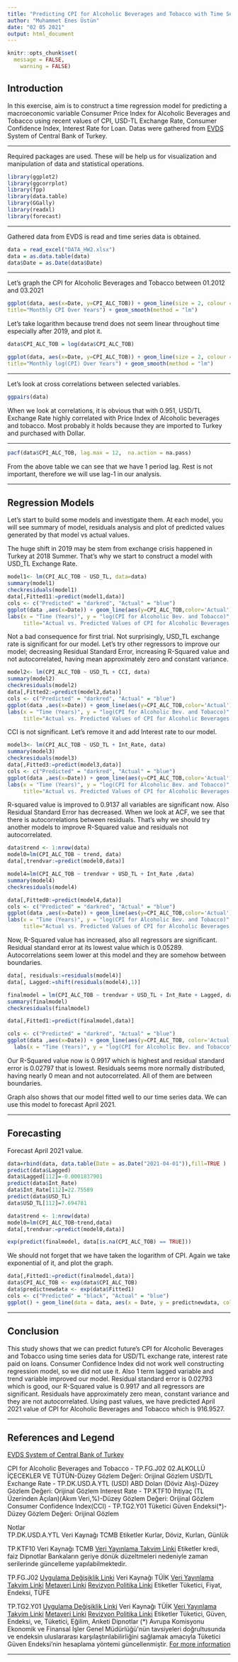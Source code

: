 ```yaml
---
title: "Predicting CPI for Alcoholic Beverages and Tobacco with Time Series Regression"
author: "Muhammet Enes Üstün"
date: "02 05 2021"
output: html_document
---
```


```r
knitr::opts_chunk$set(
  message = FALSE,
	warning = FALSE)
```

## Introduction
   
  In this exercise, aim is to construct a time regression model for predicting a macroeconomic variable Consumer Price Index for Alcoholic Beverages and Tobacco using recent values of CPI, USD-TL Exchange Rate, Consumer Confidence Index, Interest Rate for Loan. Datas were gathered from [EVDS](https://evds2.tcmb.gov.tr/) System of Central Bank of Turkey. 

---

  Required packages are used. These will be help us for visualization and manipulation of data and statistical operations.

```r
library(ggplot2)
library(ggcorrplot)
library(fpp)
library(data.table)
library(GGally)        
library(readxl)
library(forecast)
```

---

  Gathered data from EVDS is read and time series data is obtained.

```r
data = read_excel("DATA_HW2.xlsx")
data = as.data.table(data)
data$Date = as.Date(data$Date)
```

---

  Let's graph the CPI for Alcoholic Beverages and Tobacco between 01.2012 and 03.2021


```r
ggplot(data, aes(x=Date, y=CPI_ALC_TOB)) + geom_line(size = 2, colour = "darkred") + labs(x = "Time (Years)", y = "CPI for Alcoholic Bev. and Tobacco",
title="Monthly CPI Over Years") + geom_smooth(method = "lm")
```

  Let's take logarithm because trend does not seem linear throughout time especially after 2019, and plot it.


```r
data$CPI_ALC_TOB = log(data$CPI_ALC_TOB)

ggplot(data, aes(x=Date, y=CPI_ALC_TOB)) + geom_line(size = 2, colour = "orange") + labs(x = "Time (Years)", y = "log (CPI for Alcoholic Bev. and Tobacco)",
title="Monthly log(CPI) Over Years") + geom_smooth(method = "lm")

```
  
---

  Let's look at cross correlations between selected variables.


```r
ggpairs(data)
```

  When we look at correlations, it is obvious that with 0.951, USD/TL Exchange Rate highly correlated with Price Index of Alcoholic beverages and tobacco. Most probably it holds because they are imported to Turkey and purchased with Dollar.

---

```r
pacf(data$CPI_ALC_TOB, lag.max = 12,  na.action = na.pass)
```
 
 
  From the above table we can see that we have 1 period lag. Rest is not important, therefore we will use lag-1 in our analysis.

---

## Regression Models
  
  
  Let's start to build some models and investigate them. At each model, you will see summary of model, residuals analysis and plot of predicted values generated by that model vs actual values.
  
  The huge shift in 2019 may be stem from exchange crisis happened in Turkey at 2018 Summer. That's why we start to construct a model with USD_TL Exchange Rate.

```r
model1<- lm(CPI_ALC_TOB ~ USD_TL, data=data)
summary(model1)
checkresiduals(model1)
data[,Fitted11:=predict(model1,data)]
cols <- c("Predicted" = "darkred", "Actual" = "blue")
ggplot(data ,aes(x=Date)) + geom_line(aes(y=CPI_ALC_TOB,color='Actual')) + geom_line(aes(y=Fitted11,color='Predicted')) + scale_color_manual(values = cols) +
labs(x = "Time (Years)", y = "log(CPI for Alcoholic Bev. and Tobacco)",
     title="Actual vs. Predicted Values of CPI for Alcoholic Beverages and Tobacco")
```

  Not a bad consequence for first trial. Not surprisingly, USD_TL exchange rate is significant for our model. Let's try other regressors to improve our model; decreasing Residual Standard Error, increasing R-Squared value and not autocorrelated, having mean approximately zero and constant variance. 


```r
model2<- lm(CPI_ALC_TOB ~ USD_TL + CCI, data)
summary(model2)
checkresiduals(model2)
data[,Fitted2:=predict(model2,data)]
cols <- c("Predicted" = "darkred", "Actual" = "blue")
ggplot(data ,aes(x=Date)) + geom_line(aes(y=CPI_ALC_TOB,color='Actual')) + geom_line(aes(y=Fitted2,color='Predicted')) + scale_color_manual(values = cols) +
labs(x = "Time (Years)", y = "log(CPI for Alcoholic Bev. and Tobacco)",
     title="Actual vs. Predicted Values of CPI for Alcoholic Beverages and Tobacco")
```

  CCI is not significant. Let's remove it and add Interest rate to our model.

```r


model3<- lm(CPI_ALC_TOB ~ USD_TL + Int_Rate, data)
summary(model3)
checkresiduals(model3)
data[,Fitted3:=predict(model3,data)]
cols <- c("Predicted" = "darkred", "Actual" = "blue")
ggplot(data ,aes(x=Date)) + geom_line(aes(y=CPI_ALC_TOB,color='Actual')) + geom_line(aes(y=Fitted3,color='Predicted')) + scale_color_manual(values = cols) +
labs(x = "Time (Years)", y = "log(CPI for Alcoholic Bev. and Tobacco)",
     title="Actual vs. Predicted Values of CPI for Alcoholic Beverages and Tobacco")

```

  R-squared value is improved to 0.9137 all variables are significant now. Also Residual Standard Error has decreased. When we look at ACF, we see that there is autocorrelations between residuals. That's why we should try another models to improve R-Squared value and residuals not autocorrelated.

```r
data$trend <- 1:nrow(data)
model0=lm(CPI_ALC_TOB ~ trend, data)
data[,trendvar:=predict(model0,data)]

model4=lm(CPI_ALC_TOB ~ trendvar + USD_TL + Int_Rate ,data)
summary(model4)
checkresiduals(model4)

data[,Fitted0:=predict(model4,data)]
cols <- c("Predicted" = "darkred", "Actual" = "blue")
ggplot(data ,aes(x=Date)) + geom_line(aes(y=CPI_ALC_TOB,color='Actual')) + geom_line(aes(y=Fitted0,color='Predicted')) + scale_color_manual(values = cols) +
labs(x = "Time (Years)", y = "log(CPI for Alcoholic Bev. and Tobacco)",
     title="Actual vs. Predicted Values of CPI for Alcoholic Beverages and Tobacco")

```

  Now, R-Squared value has increased, also all regressors are significant. Residual standard error at its lowest value which is 0.05289. Autocorrelations seem lower at this model and they are somehow between boundaries.

```r
data[, residuals:=residuals(model4)]
data[, Lagged:=shift(residuals(model4),1)]

finalmodel = lm(CPI_ALC_TOB ~ trendvar + USD_TL + Int_Rate + Lagged, data)
summary(finalmodel)
checkresiduals(finalmodel)

data[,Fitted1:=predict(finalmodel,data)]

cols <- c("Predicted" = "darkred", "Actual" = "blue")
ggplot(data ,aes(x=Date)) + geom_line(aes(y=CPI_ALC_TOB, color='Actual')) + geom_line(aes(y=Fitted1,color='Predicted')) + scale_color_manual(values = cols) +
  labs(x = "Time (Years)", y = "log(CPI for Alcoholic Bev. and Tobacco", title="Actual vs. Predicted Values of CPI for Alcoholic Beverages and Tobacco")
```

  Our R-Squared value now is 0.9917 which is highest and residual standard error is 0.02797 that is lowest. Residuals seems more normally distributed, having nearly 0 mean and not autocorrelated. All of them are between boundaries.
  
  Graph also shows that our model fitted well to our time series data. We can use this model to forecast April 2021.
  
---
  
## Forecasting

  Forecast April 2021 value.

```r
data=rbind(data, data.table(Date = as.Date("2021-04-01")),fill=TRUE )
predict(data$Lagged)
data$Lagged[112]=-0.0001837901
predict(data$Int_Rate)
data$Int_Rate[112]=22.75589
predict(data$USD_TL)
data$USD_TL[112]=7.694781

data$trend <- 1:nrow(data)
model0=lm(CPI_ALC_TOB~trend,data)
data[,trendvar:=predict(model0,data)]

exp(predict(finalmodel, data[is.na(CPI_ALC_TOB) == TRUE]))
```

  We should not forget that we have taken the logarithm of CPI. Again we take exponential of it, and plot the graph.

```r
data[,Fitted1:=predict(finalmodel,data)]
data$CPI_ALC_TOB <- exp(data$CPI_ALC_TOB)
data$predictnewdata <- exp(data$Fitted1)
cols <- c("Predicted" = "black", "Actual" = "blue")
ggplot() + geom_line(data = data, aes(x = Date, y = predictnewdata, color = "Predicted",)) + geom_line(data = data, aes(x = Date, y = CPI_ALC_TOB, color = "Actual")) + xlab('Time (Years)') + ylab('CPI For Alcoholic Bev. and Tobacco') + labs(title="Actual vs. Predicted Values of CPI for Alcoholic Beverages and Tobacco") + scale_color_manual(values = cols)

```

---

## Conclusion

  This study shows that we can predict future's CPI for Alcoholic Beverages and Tobacco using time series data for USD/TL exchange rate, interest rate paid on loans. Consumer Confidence Index did not work well constructing regression model, so we did not use it. Also 1 term lagged variable and trend variable improved our model. Residual standard error is 0.02793 which is good, our R-Squared value is 0.9917 and all regressors are significant. Residuals have approximately zero mean, constant variance and they are not autocorrelated. 
  Using past values, we have predicted April 2021 value of CPI for Alcoholic Beverages and Tobacco which is 916.9527.


---

## References and Legend

[EVDS System of Central Bank of Turkey](https://evds2.tcmb.gov.tr/index.php?/evds/serieMarket)


CPI for Alcoholic Beverages and Tobacco  -  TP.FG.J02	02.ALKOLLÜ İÇECEKLER VE TÜTÜN-Düzey	Gözlem Değeri: Orijinal Gözlem
USD/TL Exchange Rate  -  TP.DK.USD.A.YTL	(USD) ABD Doları (Döviz Alış)-Düzey	Gözlem Değeri: Orijinal Gözlem
Interest Rate  -  TP.KTF10	İhtiyaç (TL Üzerinden Açılan)(Akım Veri,%)-Düzey	Gözlem Değeri: Orijinal Gözlem
Consumer Confidence Index(CCI)  -  TP.TG2.Y01	Tüketici Güven Endeksi(*)-Düzey	Gözlem Değeri: Orijinal Gözlem
		
Notlar		
TP.DK.USD.A.YTL	Veri Kaynağı	TCMB
	Etiketler	Kurlar, Döviz, Kurları, Günlük
	
TP.KTF10	Veri Kaynağı	TCMB
	[Veri Yayınlama Takvim Linki](http://www3.tcmb.gov.tr/veriyaytakvim/takvim.php)
	Etiketler	kredi, faiz
	Dipnotlar	Bankaların geriye dönük düzeltmeleri nedeniyle zaman serilerinde güncelleme yapılabilmektedir.
	
TP.FG.J02	[Uygulama Değişiklik Linki](http://www.tuik.gov.tr/PreTablo.do?alt_id=114)
	Veri Kaynağı	TÜİK
	[Veri Yayınlama Takvim Linki](http://www.tuik.gov.tr/takvim/tkvim.zul#tb1)
	[Metaveri Linki](http://www.tuik.gov.tr/PreTablo.do?alt_id=114)
	[Revizyon Politika Linki](http://www.tuik.gov.tr/PreTablo.do?alt_id=114)
	Etiketler	Tüketici, Fiyat, Endeksi, TÜFE
	
TP.TG2.Y01	[Uygulama Değişiklik Linki](http://www.tuik.gov.tr/PreTablo.do?alt_id=114)
	Veri Kaynağı	TÜİK
	[Veri Yayınlama Takvim Linki](http://www.tuik.gov.tr/takvim/tkvim.zul#tb1)
	[Metaveri Linki](http://www.tuik.gov.tr/PreTablo.do?alt_id=114)
	[Revizyon Politika Linki](http://www.tuik.gov.tr/PreTablo.do?alt_id=114)
	Etiketler	Tüketici, Güven, Endeksi, ve, Tüketici, Eğilim, Anketi
	Dipnotlar	(*) Avrupa Komisyonu Ekonomik ve Finansal İşler Genel Müdürlüğü&#039;nün tavsiyeleri doğrultusunda ve endeksin uluslararası karşılaştırılabilirliğini sağlamak amacıyla Tüketici Güven Endeksi’nin hesaplama yöntemi güncellenmiştir.
	[For more information](http://www.tuik.gov.tr//duyurular/duyuru_4501.pdf) 


---